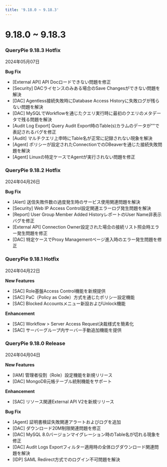 ```yaml
---
title: '9.18.0 ~ 9.18.3'
---
```


# 9.18.0 ~ 9.18.3

### QueryPie 9.18.3 Hotfix

2024年05月07日


**Bug Fix**

* [External API] API Docロードできない問題を修正
* [Security] DACライセンスのみある場合のSave Changesができない問題を解決
* [DAC] Agentless接続失敗時にDatabase Access Historyに失敗ログが残らない問題を解決
* [DAC] MySQLでWorkflowを通じたクエリ実行時に最初のクエリのメタデータで残る問題を解決
* [Audit Log Export] Query Audit Export時のTable(s)カラムのデータが""で表記されるバグを修正
* [Audit] マルチクエリ上申時にTable名が正常に記録されない現象を解決
* [Agent] ポリシーが設定されたConnectionでのDBeaverを通じた接続失敗問題を解決
* [Agent] Linuxの特定ケースでAgentが実行されない問題を修正


### QueryPie 9.18.2 Hotfix

2024年04月26日


**Bug Fix**

* [Alert] 送信失敗件数の過度発生時のサービス使用関連問題を解決
* [Security] Web IP Access Control設定関連エラーログ発生問題を解決
* [Report] User Group Member Added HistoryレポートのUser Name非表示バグを修正
* [External API] Connection Owner設定された場合の接続リスト照会時エラー発生問題を修正
* [DAC] 特定ケースでProxy Managementページ進入時のエラー発生問題を修正


### QueryPie 9.18.1 Hotfix

2024年04月22日


**New Features**

* [SAC] Role基盤Access Control機能を新規提供
* [SAC] PaC（Policy as Code）方式を通じたポリシー設定機能
* [SAC] Blocked Accountsメニュー新設およびUnlock機能


**Enhancement**

* [SAC] Workflow &gt; Server Access Request決裁様式を簡素化
* [SAC] サーバーグループ内サーバー手動追加機能を提供


### QueryPie 9.18.0 Release

2024年04月04日


**New Features**

* [IAM] 管理者役割（Role）設定機能を新規リリース
* [DAC] MongoDB元帳テーブル統制機能をサポート


**Enhancement**

* [SAC] リソース関連External API V2を新規リリース


**Bug Fix**

* [Agent] 証明書検証失敗関連アラートおよびログを追加
* [DAC] ダウンロード20M制限関連問題を修正
* [DAC] MySQL 8.0バージョンマイグレーション時のTable名が切れる現象を修正
* [DAC] Audit Logs Exportフィルター適用時の全体ログダウンロード関連問題を解決
* [IDP] SAML Redirect方式でのログイン不可問題を解決
